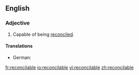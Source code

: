 ==English==

===Adjective===
{{en-adj}}

#Capable of being [[reconcile]]d.

====Translations====
{{trans-top|capable of being reconciled}}
* German: {{t-|de|vereinbar}}
{{trans-mid}}
{{trans-bottom}}

[[fr:reconcilable]]
[[io:reconcilable]]
[[vi:reconcilable]]
[[zh:reconcilable]]